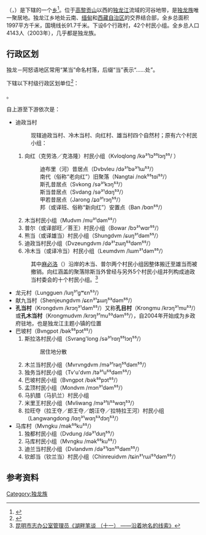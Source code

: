 {{中国乡级行政区|53/33/24/204/000}}

'''{{PAGENAMEBASE}}'''（{{lang-duu|Tvrung'long}}，{{IPA2|tə³¹ruŋ⁵³lɔŋ⁵⁵}}）是{{PRC admin/fullname|53/33/24/204/000|3}}下辖的一个[[乡_(中华人民共和国)|乡]]<ref>{{PRC admin/ref sgc|{{PRC admin/parent|53/33/24/204/000}}}}</ref>。位于[[高黎贡山|高黎贡山]]以西的[[独龙江|独龙江]]流域的河谷地带，是[[独龙族|独龙族]]唯一聚居地。独龙江乡地处云南、[[缅甸|缅甸]]和[[西藏自治区|西藏自治区]]的交界结合部，全乡总面积1997平方千米，国境线长91.7千米。下设6个行政村，42个村民小组。全乡总人口4143人（2003年），几乎都是独龙族。

== 行政区划 ==
独龙－阿怒语地区常用“某当”命名村落，后缀“当”表示“……处”。

{{PAGENAMEBASE}}下辖以下村级行政区划单位<ref>{{PRC admin/ref sgc|53/33/24/204/000}}</ref>：

{{PRC admin/children|53/33/24/204/000}}。

自上游至下游依次是：
*迪政当村
*:现辖迪政当村、冷木当村、向红村、雄当村四个自然村；原有六个村民小组：
*#向红（克劳洛／克洛隆）村民小组（Kvloqlong /kə³¹lɔ⁵⁵lɔŋ⁵⁵/ ）
*#:迪布里（河）昔居点（Dvbvleu /də³¹bə³¹lɯ⁵³/）
*#:南代（俗称“老向红”）旧聚落（Nangtai /nɑk⁵⁵tɑi⁵³/）
*#:斯孔昔居点（Svkong /sə³¹kɔŋ⁵³/）
*#:斯当昔居点（Svdang /sə³¹dɑŋ⁵³/）
*#:甲若昔居点（Jarong /ʑɑ³¹rɔŋ⁵⁵/）
*#:邦（或译班、俗称“新向红”）安置点（Ban /bɑn⁵⁵/）
*#木当村民小组（Mudvm /mu³¹dəm⁵⁵/）
*#普尔（或译部旺／菩王）村民小组（Bowar /bɔ³¹wɑr⁵⁵/）
*#熊当（或译雄当）村民小组（Shungdvm /ɕuŋ³¹dəm⁵⁵/）
*#迪政当村民小组（Dvzeungdvm /də³¹zɯŋ⁵³dəm⁵⁵/）
*#冷木当（或译冷当）村民小组（Leumdvm /lɯm³¹dəm⁵⁵/）
*:其中[[麻必洛_(上游支流)|麻必洛]]（{{lang-duu|Mvngbli rvmei}}）沿岸的木当、普尔两个村民小组因整体搬迁至雄当而被撤销。向红涵盖的聚落除斯当外曾经与另外5个村民小组并列构成迪政当村委会的十个村民小组。<ref>[http://sz.km.org.cn/c/2013-01-16/1347755.shtml 昆明市志办公室管理员《湖畔笔谈 （十一） ——沿着地名的线索》]</ref>
*龙元村（Lungguen /luŋ³¹gʷɛn⁵³/）
*献九当村（Shenjeungdvm /ɕɛn³¹ʑɯŋ⁵³dəm⁵⁵/）
*'''孔当村'''（Krongdvm /krɔŋ³¹dəm⁵⁵/）又称'''孔目村'''（Krongmu /krɔŋ³¹mu⁵³/）或'''孔木当村'''（Krongmudvm /krɔŋ³¹mu⁵³dəm⁵⁵/），自2004年开始成为乡政府驻地，也是独龙江主题小镇的位置
*巴坡村（Bvngpot /bək⁵⁵pɔt⁵⁵/）
*#斯拉洛村民小组（Svrang'long /sə³¹rɑŋ⁵⁵lɔŋ⁵⁵/）
*#:居住地分散
*#木兰当村民小组（Mvrvngdvm /mə³¹rəŋ⁵⁵dəm⁵⁵/）<!--木兰Mvlan /mə³¹lɑn⁵⁵/-->
*#独务当村民小组（Tv'u'dvm /tə³¹u⁵⁵dəm⁵⁵/）
*#巴坡村民小组（Bvngpot /bək⁵⁵pɔt⁵⁵/）
*#孟顶村民小组（Mondvm /mɔn³¹dəm⁵⁵/）
*#马扒腊（马扒兰）村民小组
*#米里王村民小组（Mvliwang /mə³¹li⁵³wɑŋ⁵³/）
*#拉旺夺（拉王夺／郎王夺／朗汪夺／拉特拉王河）村民小组（Langwangdong /lɑŋ³¹wɑŋ⁵³dɔŋ⁵³/）
*马库村（Mvngku /mək⁵⁵ku⁵⁵/）
*#独都村民小组（Dvdung /də³¹duŋ⁵⁵/）
*#马库村民小组（Mvngku /mək⁵⁵ku⁵⁵/）
*#迪兰当村民小组（Dvlandvm /də³¹lɑn⁵⁵dəm⁵⁵/）
*#钦郎当（钦兰当）村民小组（Chinreuidvm /tɕin³¹rɯi⁵³dəm⁵⁵/）

== 参考资料 ==
{{reflist}}

{{Yunnan topics}}
{{PRC admin/navcat|53/33/24/204/000}}

[[Category:独龙族|Category:独龙族]]